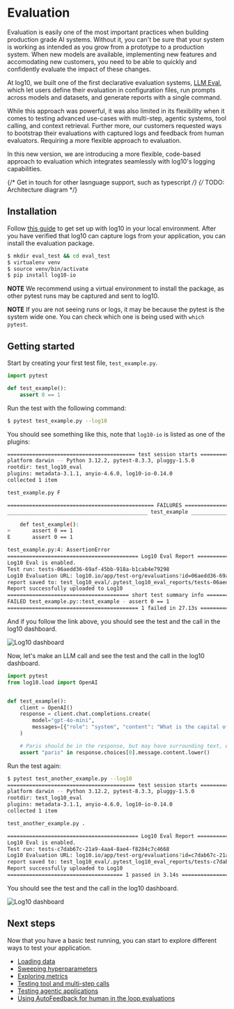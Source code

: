 # Evaluation

Evaluation is easily one of the most important practices when building production grade AI systems.
Without it, you can't be sure that your system is working as intended as you grow from a prototype to a production system.
When new models are available, implementing new features and accomodating new customers, you need to be able to quickly and confidently evaluate the impact of these changes.

At log10, we built one of the first declarative evaluation systems, [LLM Eval](/evaluation/llmeval_v1/installation), which let users define their evaluation in configuration files, run prompts across models and datasets, and generate reports with a single command.

While this approach was powerful, it was also limited in its flexibility when it comes to testing advanced use-cases with multi-step, agentic systems, tool calling, and context retrieval.
Further more, our customers requested ways to bootstrap their evaluations with captured logs and feedback from human evaluators. Requiring a more flexible approach to evaluation.

In this new version, we are introducing a more flexible, code-based approach to evaluation which integrates seamlessly with log10's logging capabilities.

{/* Get in touch for other lasnguage support, such as typescript */}
{/* TODO: Architecture diagram */}

## Installation

Follow [this guide](/observability/advanced/logging) to get set up with log10 in your local environment.
After you have verified that log10 can capture logs from your application, you can install the evaluation package.

```bash
$ mkdir eval_test && cd eval_test
$ virtualenv venv
$ source venv/bin/activate
$ pip install log10-io
```

**NOTE** We recommend using a virtual environment to install the package, as other pytest runs may be captured and sent to log10.

**NOTE** If you are not seeing runs or logs, it may be because the pytest is the system wide one. You can check which one is being used with `which pytest`.

## Getting started

Start by creating your first test file, `test_example.py`.

```python
import pytest

def test_example():
    assert 0 == 1
```

Run the test with the following command:

```bash
$ pytest test_example.py --log10
```

You should see something like this, note that `log10-io` is listed as one of the plugins:

```bash
========================================= test session starts ==========================================
platform darwin -- Python 3.12.2, pytest-8.3.3, pluggy-1.5.0
rootdir: test_log10_eval
plugins: metadata-3.1.1, anyio-4.6.0, log10-io-0.14.0
collected 1 item

test_example.py F                                                                                [100%]

=============================================== FAILURES ===============================================
_____________________________________________ test_example _____________________________________________

    def test_example():
>       assert 0 == 1
E       assert 0 == 1

test_example.py:4: AssertionError
========================================== Log10 Eval Report ===========================================
Log10 Eval is enabled.
Test run: tests-06aedd36-69af-45bb-918a-b1cab4e79298
Log10 Evaluation URL: log10.io/app/test-org/evaluations?id=06aedd36-69af-45bb-918a-b1cab4e79298
report saved to: test_log10_eval/.pytest_log10_eval_reports/tests-06aedd36-69af-45bb-918a-b1cab4e79298.report.json
Report successfully uploaded to Log10
======================================= short test summary info ========================================
FAILED test_example.py::test_example - assert 0 == 1
========================================== 1 failed in 27.13s ==========================================

```

And if you follow the link above, you should see the test and the call in the log10 dashboard.

![Log10 dashboard](/images/getting_started_1.png)

Now, let's make an LLM call and see the test and the call in the log10 dashboard.

```python
import pytest
from log10.load import OpenAI


def test_example():
    client = OpenAI()
    response = client.chat.completions.create(
        model="gpt-4o-mini",
        messages=[{"role": "system", "content": "What is the capital of France?"}],
    )

    # Paris should be in the response, but may have surrounding text, end with a period etc.
    assert "paris" in response.choices[0].message.content.lower()
```

Run the test again:

```bash
$ pytest test_another_example.py --log10
========================================= test session starts ==========================================
platform darwin -- Python 3.12.2, pytest-8.3.3, pluggy-1.5.0
rootdir: test_log10_eval
plugins: metadata-3.1.1, anyio-4.6.0, log10-io-0.14.0
collected 1 item

test_another_example.py .                                                                        [100%]

========================================== Log10 Eval Report ===========================================
Log10 Eval is enabled.
Test run: tests-c7dab67c-21a9-4aa4-8ae4-f8284c7c4668
Log10 Evaluation URL: log10.io/app/test-org/evaluations?id=c7dab67c-21a9-4aa4-8ae4-f8284c7c4668
report saved to: test_log10_eval/.pytest_log10_eval_reports/tests-c7dab67c-21a9-4aa4-8ae4-f8284c7c4668.report.json
Report successfully uploaded to Log10
===================================== 1 passed in 3.14s =====================================
```

You should see the test and the call in the log10 dashboard.

![Log10 dashboard](/images/getting_started_2.png)

## Next steps

Now that you have a basic test running, you can start to explore different ways to test your application.

- [Loading data](/evaluation/loading)
- [Sweeping hyperparameters](/evaluation/sweep)
- [Exploring metrics](/evaluation/metrics)
- [Testing tool and multi-step calls](/evaluation/tools)
- [Testing agentic applications](/evaluation/agents)
- [Using AutoFeedback for human in the loop evaluations](/evaluation/autofeedback)
